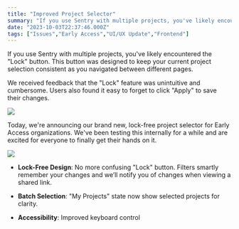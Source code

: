 ```yaml
---
title: "Improved Project Selector"
summary: "If you use Sentry with multiple projects, you've likely encountered the \"Lock\" button. We're launching our brand new, lock-free project selector for Early Access organizations."
date: "2023-10-03T22:37:46.000Z"
tags: ["Issues","Early Access","UI/UX Update","Frontend"]
---
```


  If you use Sentry with multiple projects, you've likely encountered the "Lock" button. This button was designed to keep your current project selection consistent as you navigated between different pages.

We received feedback that the "Lock" feature was unintuitive and cumbersome. Users also found it easy to forget to click "Apply" to save their changes.

![](https://ik.imagekit.io/launchnotes/production/qtwva4dyp9enuw0ja3fsxjn7xicu#t=0.1)

Today, we're announcing our brand new, lock-free project selector for Early Access organizations. We've been testing this internally for a while and are excited for everyone to finally get their hands on it.

![](https://ik.imagekit.io/launchnotes/production/hzm35y3jttopshe52rd1cp6fmvkf#t=0.1)

* **Lock-Free Design**: No more confusing "Lock" button. Filters smartly remember your changes and we’ll notify you of changes when viewing a shared link.

* **Batch Selection**: "My Projects" state now show selected projects for clarity.

* **Accessibility**: Improved keyboard control
